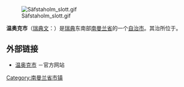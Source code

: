 {{Infobox Kommun|
fullname=Vingåkers kommun|
coatofarms=[[File:Vingåker_vapen.svg|100px]]|
county=[[南曼兰省|南曼兰省]]|
province=[[南曼兰|南曼兰]]|
capital={{link-en|温奥克|Vingåker}}|
map=[[File:Vingåker_Municipality_in_Södermanland_County.png|200px]]|
arearank=第202名|
area=441.86|
arealand=372.47|
populationrank=第233名|
population=9,212|
densityrank=第152名|
populationdensity=24.7|
website=http://www.vingaker.se/|
footnotes=面积与人口统计数据来自[[瑞典统计局|瑞典统计局]]，截至2006年12月31日}}

[[File:Säfstaholm_slott.gif|thumb]]

'''温奥克市'''（[[瑞典文|瑞典文]]：{{lang|sv|''Vingåkers kommun''}}）是[[瑞典|瑞典]]东南部[[南曼兰省|南曼兰省]]的一个[[瑞典自治市|自治市]]。其治所位于{{link-en|温奥克|Vingåker}}。

== 外部链接 ==
* [http://www.vingaker.se/ 温奥克市] {{Wayback|url=http://www.vingaker.se/ |date=20020930103744 }}－官方网站 {{sv}}

{{Södermanland County}}
{{Localities in Vingåker Municipality}}

{{coord|59|02|N|15|52|E|region:SE_type:adm2nd|display=title}}

[[Category:南曼兰省市镇|Category:南曼兰省市镇]]
